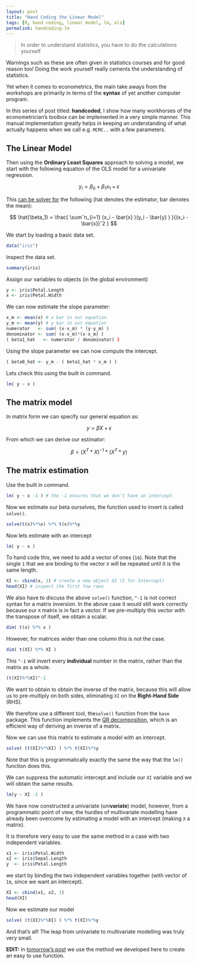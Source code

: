 ```yaml
---
layout: post
title: "Hand Coding the Linear Model"
tags: [R, hand coding, linear model, lm, ols]
permalink: handcoding-lm
---
```


> In order to understand statistics, you have to do the calculations yourself

Warnings such as these are often given in statistics courses and for good reason too!
Doing the work yourself really cements the understanding of statistics.

Yet when it comes to econometrics, the main take aways from the workshops are primarily in terms of the **syntax** of yet another computer program.

In this series of post titled: **handcoded**, I show how many workhorses of the econometrician's toolbox can be implemented in a very simple manner.
This manual implementation greatly helps in keeping an understanding of what actually happens when we call e.g. `MCMC..` with a few parameters.


The Linear Model
----------------------
Then using the **Ordinary Least Squares** approach to solving a model, we start with the following equation of the OLS model for a univariate regression.

$$
y_i = \beta_0 + \beta_1 x_1 + \epsilon
$$

This [can be solver for](https://en.wikipedia.org/wiki/Simple_linear_regression#Fitting_the_regression_line)
the following (hat denotes the estimator, bar denotes the mean):

$$
\hat{\beta_1} = \frac{ \sumˆn_{i=1} (x_i - \bar{x} )(y_i - \bar{y} ) }{(x_i - \bar{x})ˆ2 }
$$

We start by loading a basic data set.

```r
data("iris")
```

Inspect the data set.

```r
summary(iris)
```

Assign our variables to objects (in the global environment)

```r
y <- iris$Petal.Length
x <- iris$Petal.Width
```

We can now estimate the slope parameter:

```r
x_m <- mean(x) # x bar in our equation
y_m <- mean(y) # y bar in our equation
numerator   <- sum( (x-x_m) * (y-y_m) )
denominator <- sum( (x-x_m)*(x-x_m) ) 
( beta1_hat   <- numerator / denominator) )
```

Using the slope parameter we can now compute the intercept.

```r
( beta0_hat <- y_m - ( beta1_hat * x_m ) )
```

Lets check this using the built in command.

```r
lm( y ~ x )
```



The matrix model
------------------
In matrix form we can specify our general equation as:

$$
y = \beta X + \epsilon
$$

From which we can derive our estimator:

$$
\beta = (X^T *X)^{-1} * (X^T*y)
$$


The matrix estimation
-----------------------

Use the built in command.

```r
lm( y ~ x -1 ) # the -1 ensures that we don't have an intercept
```

Now we estimate our beta ourselves, the function used to invert is called `solve()`.

```r
solve(t(x)%*%x) %*% t(x)%*%y
```

Now lets estimate with an intercept

```r
lm( y ~ x )
```

To hand code this, we need to add a vector of ones (`1`s).
Note that the single `1` that we are binding to the vector `X` will be repeated until it is the same length.

```r
XI <- cbind(x, 1) # create a new object XI (I for Intercept)
head(XI) # inspect the first few rows
```

We also have to discuss the above `solve()` function, `^-1` is not correct syntax for a matrix inversion. In the above case it would still work correctly because our `X` matrix is in fact a vector. If we pre-multiply this vector with the transpose of itself, we obtain a scalar.

```r
dim( t(x) %*% x )
```

However, for matrices wider than one column this is not the case.

```r
dim( t(XI) %*% XI )
```

This `^-1` will invert every **individual** number in the matrix, rather than the matrix as a whole.

```r
(t(XI)%*%XI)^-1
```

We want to obtain to obtain the inverse of the matrix, because this will allow us to pre-multiply on both sides, eliminating `XI` on the **Right-Hand Side** (RHS).

We therefore use a different tool, the`solve()` function from the `base` package.
This function implements the [QR decomposition](https://en.wikipedia.org/wiki/QR_decomposition),
which is an efficient way of deriving an inverse of a matrix.

Now we can use this matrix to estimate a model with an intercept.

```r
solve( (t(XI)%*%XI) ) %*% t(XI)%*%y
```

Note that this is programmatically exactly the same the way that the `lm()` function does this.

We can suppress the automatic intercept and include our `XI` variable and we will obtain the same results.

```r
lm(y ~ XI -1 )
```

We have now constructed a univariate (uni**variate**) model, however, from a programmatic point of view, the hurdles of multivariate modelling have already been overcome by estimating a model with an intercept (making `X` a matrix).

It is therefore very easy to use the same method in a case with two independent variables.

```r
x1 <- iris$Petal.Width
x2 <- iris$Sepal.Length
y  <- iris$Petal.Length
```

we start by binding the two independent variables together (with vector of `1`s, since we want an intercept).

```r
XI <- cbind(x1, x2, 1)
head(XI)
```

Now we estimate our model

```r
solve( (t(XI)%*%XI) ) %*% t(XI)%*%y
```

And that's all! The leap from univariate to multivariate modelling was truly very small.

**EDIT:** in [tomorrow's post](/handcoding-lm-function) we use the method we developed here to create an easy to use function.
